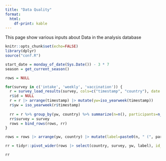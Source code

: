 ```yaml
---
title: "Data Quality"
format: 
  html:
    df-print: kable
---
```


This page show various inputs about Data in the analysis database

```r
knitr::opts_chunk$set(echo=FALSE)
library(dplyr)
source("conf.R")

start_date = monday_of_date(Sys.Date()) - 3 * 7
season = get_current_season()

rows = NULL

for(survey in c('intake', 'weekly', 'vaccination')) {
  r = survey_load_results(survey, cols=c("timestamp", "country"), date = list(min=start_date), season=season)
  r$id = NULL
  r = r |> arrange(timestamp) |> mutate(yw=iso_yearweek(timestamp))
  r$yw = iso_yearweek(r$timestamp)
  
  rr = r %>% group_by(yw, country) %>% summarize(n=n(), participants=n_distinct(person_id), .groups = "drop")
  rr$survey = survey
  rows = bind_rows(rows, rr)
}

rows = rows |> arrange(yw, country) |> mutate(label=paste0(n, " (", participants, ")"))

```

```r

rr = tidyr::pivot_wider(rows |> select(country, survey, yw, label), id_cols=c('country', 'survey'), names_from = yw, values_from = label)

rr

```

